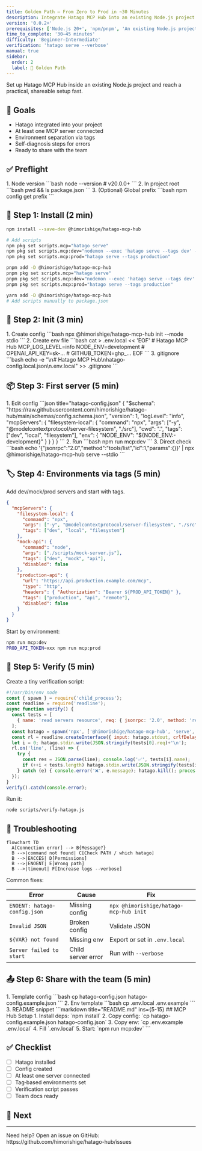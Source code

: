```yaml
---
title: Golden Path — From Zero to Prod in ~30 Minutes
description: Integrate Hatago MCP Hub into an existing Node.js project and reach a production‑ready setup quickly
version: '0.0.2+'
prerequisites: ['Node.js 20+', 'npm/pnpm', 'An existing Node.js project']
time_to_complete: '30–45 minutes'
difficulty: 'Beginner–Intermediate'
verification: 'hatago serve --verbose'
manual: true
sidebar:
  order: 2
  label: 🎯 Golden Path
---
```



Set up Hatago MCP Hub inside an existing Node.js project and reach a practical, shareable setup fast.

## 🎯 Goals

- Hatago integrated into your project
- At least one MCP server connected
- Environment separation via tags
- Self‑diagnosis steps for errors
- Ready to share with the team

## ✅ Preflight

<Steps>
1. Node version
   ```bash
   node --version  # v20.0.0+
   ```
2. In project root
   ```bash
   pwd && ls package.json
   ```
3. (Optional) Global prefix
   ```bash
   npm config get prefix
   ```
</Steps>

## 🚀 Step 1: Install (2 min)

<Tabs>
  <TabItem label="npm (recommended)">

  ```bash
  npm install --save-dev @himorishige/hatago-mcp-hub

  # Add scripts
  npm pkg set scripts.mcp="hatago serve"
  npm pkg set scripts.mcp:dev="nodemon --exec 'hatago serve --tags dev' --watch hatago.config.json"
  npm pkg set scripts.mcp:prod="hatago serve --tags production"
  ```
  </TabItem>

  <TabItem label="pnpm">

  ```bash
  pnpm add -D @himorishige/hatago-mcp-hub
  pnpm pkg set scripts.mcp="hatago serve"
  pnpm pkg set scripts.mcp:dev="nodemon --exec 'hatago serve --tags dev' --watch hatago.config.json"
  pnpm pkg set scripts.mcp:prod="hatago serve --tags production"
  ```
  </TabItem>

  <TabItem label="yarn">

  ```bash
  yarn add -D @himorishige/hatago-mcp-hub
  # Add scripts manually to package.json
  ```
  </TabItem>
</Tabs>

## 🔧 Step 2: Init (3 min)

<Steps>
1. Create config
   ```bash
   npx @himorishige/hatago-mcp-hub init --mode stdio
   ```
2. Create env file
   ```bash
   cat > .env.local << 'EOF'
   # Hatago MCP Hub
   MCP_LOG_LEVEL=info
   NODE_ENV=development
   # OPENAI_API_KEY=sk-...
   # GITHUB_TOKEN=ghp_...
   EOF
   ```
3. gitignore
   ```bash
   echo -e "\n# Hatago MCP Hub\nhatago-config.local.json\n.env.local" >> .gitignore
   ```
</Steps>

## 📦 Step 3: First server (5 min)

<Steps>
1. Edit config
   ```json title="hatago-config.json"
   {
     "$schema": "https://raw.githubusercontent.com/himorishige/hatago-hub/main/schemas/config.schema.json",
     "version": 1,
     "logLevel": "info",
     "mcpServers": {
       "filesystem-local": {
         "command": "npx",
         "args": ["-y", "@modelcontextprotocol/server-filesystem", "./src"],
         "cwd": ".",
         "tags": ["dev", "local", "filesystem"],
         "env": { "NODE_ENV": "${NODE_ENV:-development}" }
       }
     }
   }
   ```
2. Run
   ```bash
   npm run mcp:dev
   ```
3. Direct check
   ```bash
   echo '{"jsonrpc":"2.0","method":"tools/list","id":1,"params":{}}' | npx @himorishige/hatago-mcp-hub serve --stdio
   ```
</Steps>

## 🏷️ Step 4: Environments via tags (5 min)

Add dev/mock/prod servers and start with tags.

```json title="hatago-config.json" ins={10-26}
{
  "mcpServers": {
    "filesystem-local": {
      "command": "npx",
      "args": ["-y", "@modelcontextprotocol/server-filesystem", "./src"],
      "tags": ["dev", "local", "filesystem"]
    },
    "mock-api": {
      "command": "node",
      "args": ["./scripts/mock-server.js"],
      "tags": ["dev", "mock", "api"],
      "disabled": false
    },
    "production-api": {
      "url": "https://api.production.example.com/mcp",
      "type": "http",
      "headers": { "Authorization": "Bearer ${PROD_API_TOKEN}" },
      "tags": ["production", "api", "remote"],
      "disabled": false
    }
  }
}
```

Start by environment:

```bash
npm run mcp:dev
PROD_API_TOKEN=xxx npm run mcp:prod
```

## 🧪 Step 5: Verify (5 min)

Create a tiny verification script:

```javascript title="scripts/verify-hatago.js"
#!/usr/bin/env node
const { spawn } = require('child_process');
const readline = require('readline');
async function verify() {
  const tests = [
    { name: 'read servers resource', req: { jsonrpc: '2.0', method: 'resources/read', id: 1, params: { uri: 'hatago://servers' } } }
  ];
  const hatago = spawn('npx', ['@himorishige/hatago-mcp-hub', 'serve', '--stdio'], { stdio: ['pipe','pipe','pipe'] });
  const rl = readline.createInterface({ input: hatago.stdout, crlfDelay: Infinity });
  let i = 0; hatago.stdin.write(JSON.stringify(tests[0].req)+'\n');
  rl.on('line', (line) => {
    try {
      const res = JSON.parse(line); console.log('✅', tests[i].name);
      if (++i < tests.length) hatago.stdin.write(JSON.stringify(tests[i].req)+'\n'); else { console.log('🎉 done'); hatago.kill(); process.exit(0); }
    } catch (e) { console.error('❌', e.message); hatago.kill(); process.exit(1); }
  });
}
verify().catch(console.error);
```

Run it:

```bash
node scripts/verify-hatago.js
```

## 🚨 Troubleshooting

```mermaid
flowchart TD
  A[Connection error] --> B{Message?}
  B -->|command not found| C[Check PATH / which hatago]
  B -->|EACCES| D[Permissions]
  B -->|ENOENT| E[Wrong path]
  B -->|timeout| F[Increase logs --verbose]
```

Common fixes:

| Error | Cause | Fix |
|---|---|---|
| `ENOENT: hatago-config.json` | Missing config | `npx @himorishige/hatago-mcp-hub init` |
| `Invalid JSON` | Broken config | Validate JSON |
| `${VAR} not found` | Missing env | Export or set in `.env.local` |
| `Server failed to start` | Child server error | Run with `--verbose` |

## 📤 Step 6: Share with the team (5 min)

<Steps>
1. Template config
   ```bash
   cp hatago-config.json hatago-config.example.json
   ```
2. Env template
   ```bash
   cp .env.local .env.example
   ```
3. README snippet
   ```markdown title="README.md" ins={5-15}
   ## MCP Hub Setup
   1. Install deps: `npm install`
   2. Copy config: `cp hatago-config.example.json hatago-config.json`
   3. Copy env: `cp .env.example .env.local`
   4. Fill `.env.local`
   5. Start: `npm run mcp:dev`
   ```
</Steps>

## ✅ Checklist

- [ ] Hatago installed
- [ ] Config created
- [ ] At least one server connected
- [ ] Tag‑based environments set
- [ ] Verification script passes
- [ ] Team docs ready

## 🎯 Next

<CardGrid>
  <Card title="Tag Filtering" icon="tag" href="/en/how-to/tag-filtering/" />
  <Card title="Remote Servers" icon="globe" href="/en/how-to/remote-servers/" />
  <Card title="Config Inheritance" icon="document" href="/en/how-to/config-inheritance/" />
</CardGrid>

---

<Aside type="tip">
  Need help? Open an issue on GitHub: https://github.com/himorishige/hatago-hub/issues
 </Aside>
